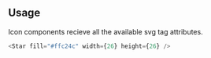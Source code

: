## Usage

Icon components recieve all the available svg tag attributes.

```javascript reactLive=true hasComponent=false hasIcon=true center=true
<Star fill="#ffc24c" width={26} height={26} />
```
